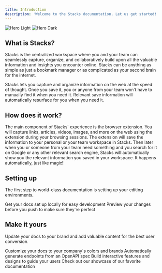 ```yaml
---
title: Introduction
description: 'Welcome to the Stacks documentation. Let us get started!'
---
```


<img
    className="block dark:hidden"
    src="/images/hero-light.svg"
    alt="Hero Light"
/>
<img
    className="hidden dark:block"
    src="/images/hero-dark.svg"
    alt="Hero Dark"
/>

## What is Stacks?

Stacks is the centralized workspace where you and your team can seamlessly capture, organize, and collaboratively build
upon all the valuable information and insights you encounter online. Stacks can be anything as simple as just a bookmark
manager or as complicated as your second brain for the internet.

Stacks lets you capture and organize information on the web at the speed of thought. Once you save it, you or anyone
from your team won't have to manually find it when you need it. Relevant save information will automatically resurface
for you when you need it.

## How does it work?

The main component of Stacks' experience is the browser extension. You will capture links, articles, videos, images, and
more on the web using the extension during your browsing sessions. The extension will save the information to your
personal or your team workspace in Stacks. Then later when you or someone from your team need something and you search
for it on Google or any other relevant search engine, Stacks will automatically show you the relevant information you
saved in your workspace. It happens automatically, just like magic!

## Setting up

The first step to world-class documentation is setting up your editing environments.

<CardGroup cols={2}>
    <Card
        title="Edit Your Docs"
        icon="pen-to-square"
        href="https://mintlify.com/docs/quickstart"
    >
        Get your docs set up locally for easy development
    </Card>
    <Card
        title="Preview Changes"
        icon="image"
        href="https://mintlify.com/docs/development"
    >
        Preview your changes before you push to make sure they're perfect
    </Card>
</CardGroup>

## Make it yours

Update your docs to your brand and add valuable content for the best user conversion.

<CardGroup cols={2}>
    <Card
        title="Customize Style"
        icon="palette"
        href="https://mintlify.com/docs/settings/global"
    >
        Customize your docs to your company's colors and brands
    </Card>
    <Card
        title="Reference APIs"
        icon="code"
        href="https://mintlify.com/docs/api-playground/openapi"
    >
        Automatically generate endpoints from an OpenAPI spec
    </Card>
    <Card
        title="Add Components"
        icon="screwdriver-wrench"
        href="https://mintlify.com/docs/components/accordion"
    >
        Build interactive features and designs to guide your users
    </Card>
    <Card
        title="Get Inspiration"
        icon="stars"
        href="https://mintlify.com/customers"
    >
        Check out our showcase of our favorite documentation
    </Card>
</CardGroup>
